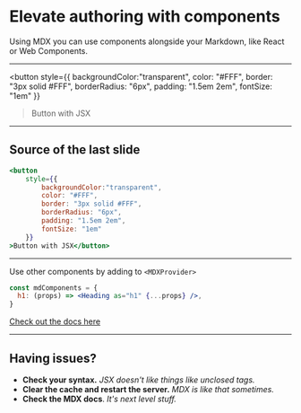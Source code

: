 <SlidePage>

# Elevate authoring with components

Using MDX you can use components alongside your Markdown, like React or Web Components.

---

<button 
    style={{
        backgroundColor:"transparent", 
        color: "#FFF", 
        border: "3px solid #FFF", 
        borderRadius: "6px", 
        padding: "1.5em 2em",
        fontSize: "1em"
    }}
>Button with JSX</button>

---

## Source of the last slide

```jsx
<button 
    style={{
        backgroundColor:"transparent", 
        color: "#FFF", 
        border: "3px solid #FFF", 
        borderRadius: "6px", 
        padding: "1.5em 2em",
        fontSize: "1em"
    }}
>Button with JSX</button>
```

---

Use other components by adding to `<MDXProvider>`

```jsx
const mdComponents = {
  h1: (props) => <Heading as="h1" {...props} />,
}
```

[Check out the docs here](https://mdxjs.com/getting-started#mdxprovider)

---

## Having issues?

- **Check your syntax.** *JSX doesn't like things like unclosed tags.* 
- **Clear the cache and restart the server.** *MDX is like that sometimes.*
- **Check the MDX docs**. *It's next level stuff.*


</SlidePage>
